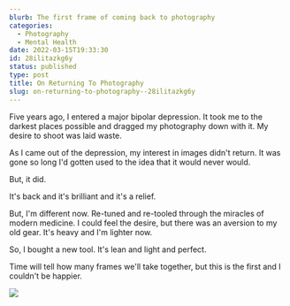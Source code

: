 ```yaml
---
blurb: The first frame of coming back to photography
categories:
  - Photography
  - Mental Health
date: 2022-03-15T19:33:30
id: 28ilitazkg6y
status: published
type: post
title: On Returning To Photography
slug: on-returning-to-photography--28ilitazkg6y
---
```


Five years ago, I entered a major bipolar depression. It took me to the darkest places possible and dragged my photography down with it. My desire to shoot was laid waste.

As I came out of the depression, my interest in images didn't return. It was gone so long I'd gotten used to the idea that it would never would.

But, it did. 

It's back and it's brilliant and it's a relief. 

But, I'm different now. Re-tuned and re-tooled through the miracles of modern medicine. I could feel the desire, but there was an aversion to my old gear. It's heavy and I'm lighter now. 

So, I bought a new tool. It's lean and light and perfect.

Time will tell how many frames we'll take together, but this is the first and I couldn't be happier.



<Img src="first_frame_aws_2022_0315_1507_0001.jpg" />